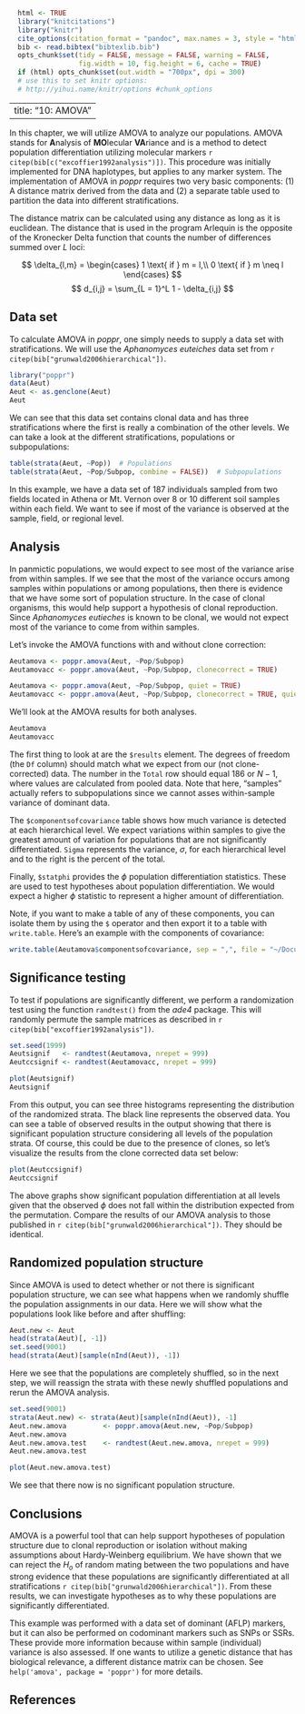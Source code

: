 ```r
  html <- TRUE
  library("knitcitations")
  library("knitr")
  cite_options(citation_format = "pandoc", max.names = 3, style = "html", hyperlink = "to.doc")
  bib <- read.bibtex("bibtexlib.bib")
  opts_chunk$set(tidy = FALSE, message = FALSE, warning = FALSE, 
                 fig.width = 10, fig.height = 6, cache = TRUE)
  if (html) opts_chunk$set(out.width = "700px", dpi = 300)
  # use this to set knitr options: 
  # http://yihui.name/knitr/options #chunk_options
```
---
title: "10: AMOVA"
---

In this chapter, we will utilize AMOVA to analyze our populations. AMOVA stands
for **A**nalysis of **MO**lecular **VA**riance and is a method to detect
population differentiation utilizing molecular markers `r citep(bib[c("excoffier1992analysis")])`. This procedure was initially implemented for DNA haplotypes, but applies to any marker system. The implementation of AMOVA in *poppr* requires two very basic components: (1) A distance matrix derived from the data and (2) a separate table used to partition the data into different stratifications.

The distance matrix can be calculated using any distance as long as it is euclidean. The distance that is used in the program Arlequin is the opposite of the Kronecker Delta function that counts the number of differences summed over $L$ loci:

$$
\delta_{l,m} = \begin{cases}
1 \text{ if } m = l,\\
0 \text{ if } m \neq l
\end{cases}
$$
$$
d_{i,j} = \sum_{L = 1}^L 1 - \delta_{i,j}
$$

Data set
----

To calculate AMOVA in *poppr*, one simply needs to supply a data set with
stratifications. We will use the *Aphanomyces euteiches* data set from 
`r citep(bib["grunwald2006hierarchical"])`.

```r
library("poppr")
data(Aeut)
Aeut <- as.genclone(Aeut)
Aeut
```
We can see that this data set contains clonal data and has three stratifications where the first is really a combination of the other levels. We can take a look
at the different stratifications, populations or subpopulations: 

```r
table(strata(Aeut, ~Pop))  # Populations
table(strata(Aeut, ~Pop/Subpop, combine = FALSE))  # Subpopulations
```


In this example, we have a data set of 187 individuals sampled from two fields located in Athena or Mt. Vernon over 8 or 10 different soil samples within each field. We want to see if most of the variance is observed at the sample, field, or regional level. 

Analysis
----

In panmictic populations, we would expect to see most of the variance arise from within samples. If we see that the most of the variance occurs among samples within populations or among populations, then there is evidence that we have some sort of population structure. In the case of clonal organisms, this would help support a hypothesis of clonal reproduction. Since *Aphanomyces eutieches* is known to be clonal, we would not expect most of the variance to come from within samples.

Let's invoke the AMOVA functions with and without clone correction:

```r
Aeutamova <- poppr.amova(Aeut, ~Pop/Subpop)
Aeutamovacc <- poppr.amova(Aeut, ~Pop/Subpop, clonecorrect = TRUE)
```


```r
Aeutamova <- poppr.amova(Aeut, ~Pop/Subpop, quiet = TRUE)
Aeutamovacc <- poppr.amova(Aeut, ~Pop/Subpop, clonecorrect = TRUE, quiet = TRUE)
```

We'll look at the AMOVA results for both analyses. 

```r
Aeutamova
Aeutamovacc
```

The first thing to look at are the `$results` element. The degrees of freedom
(the `Df` column) should match what we expect from our (not clone-corrected) data. The number in the `Total` row should equal 186 or $N - 1$, where values are calculated from pooled data. Note that here, "samples" actually refers to 
subpopulations since we cannot asses within-sample variance of dominant data. 

The `$componentsofcovariance` table shows how much
variance is detected at each hierarchical level. We expect variations within samples to 
give the greatest amount of variation for populations that are not significantly
differentiated. `Sigma` represents the variance, $\sigma$, for each hierarchical
level and to the right is the percent of the total. 

Finally, `$statphi` provides the $\phi$ population differentiation statistics. These are used to test hypotheses about population differentiation. We would expect a higher $\phi$
statistic to represent a higher amount of differentiation. 

Note, if you want to make a table of any of these components, you can isolate them by using the `$` operator and then export it to a table with `write.table`. Here's an example with the components of covariance:

```r
write.table(Aeutamova$componentsofcovariance, sep = ",", file = "~/Documents/AeutiechesAMOVA.csv")
```


Significance testing
----

To test if populations are significantly different, we perform a randomization test using the function `randtest()` from the *ade4* package. This will randomly permute the sample matrices as described in `r citep(bib["excoffier1992analysis"])`.

```r
set.seed(1999)
Aeutsignif   <- randtest(Aeutamova, nrepet = 999)
Aeutccsignif <- randtest(Aeutamovacc, nrepet = 999)
```
```r
plot(Aeutsignif)
Aeutsignif
```
From this output, you can see three histograms representing the distribution of
the randomized strata. The black line represents the observed data. You can 
see a table of observed results in the output showing that there is significant
population structure considering all levels of the population strata. Of
course, this could be due to the presence of clones, so let's visualize the
results from the clone corrected data set below:

```r
plot(Aeutccsignif)
Aeutccsignif
```

The above graphs show significant population differentiation at all levels given that the observed $\phi$ does not fall within the distribution expected from the permutation. Compare the results of our AMOVA analysis to those published in `r citep(bib["grunwald2006hierarchical"])`. They should be identical. 

Randomized population structure
----

Since AMOVA is used to detect whether or not there is significant population
structure, we can see what happens when we randomly shuffle the population
assignments in our data. Here we will show what the populations look like before
and after shuffling:

```r
Aeut.new <- Aeut
head(strata(Aeut)[, -1])
set.seed(9001)
head(strata(Aeut)[sample(nInd(Aeut)), -1])
```
Here we see that the populations are completely shuffled, so in the next step,
we will reassign the strata with these newly shuffled populations and rerun
the AMOVA analysis.

```r
set.seed(9001)
strata(Aeut.new) <- strata(Aeut)[sample(nInd(Aeut)), -1]
Aeut.new.amova         <- poppr.amova(Aeut.new, ~Pop/Subpop)
Aeut.new.amova
Aeut.new.amova.test    <- randtest(Aeut.new.amova, nrepet = 999)
Aeut.new.amova.test
```
```r
plot(Aeut.new.amova.test)
```

We see that there now is no significant population structure.

Conclusions
----

AMOVA is a powerful tool that can help support hypotheses of population structure due to clonal reproduction or isolation without making assumptions about Hardy-Weinberg equilibrium. We have shown that we can reject the
$H_o$ of random mating between the two populations and have strong evidence that
these populations are significantly differentiated at all stratifications `r citep(bib["grunwald2006hierarchical"])`. From these results, we can investigate
hypotheses as to why these populations are significantly differentiated.

This example was performed with a data set of dominant (AFLP)
markers, but it can also be performed on codominant markers such as SNPs or SSRs. These provide more information because within sample (individual) variance is also assessed. If one wants to utilize a genetic distance that has biological relevance, a different distance matrix can be chosen. See `help('amova', package = 'poppr')` for more details.

References
----------

<!----------->
